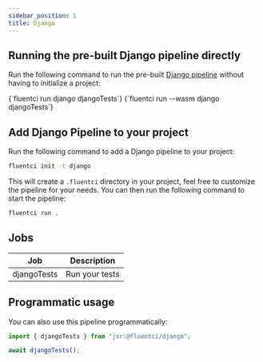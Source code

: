 ```yaml
---
sidebar_position: 1
title: Django
---
```


## Running the pre-built Django pipeline directly

Run the following command to run the pre-built [Django pipeline](https://github.com/fluent-ci-templates/django-pipeline) without having to initialize a project:


<Tabs>
  <TabItem value="dagger" label="Dagger">
    <CodeBlock language="bash">
      {`fluentci run django djangoTests`}
    </CodeBlock>
  </TabItem>
  <TabItem value="wasm" label="Wasm">
    <CodeBlock language="bash">
      {`fluentci run --wasm django djangoTests`}

</CodeBlock>
</TabItem>
</Tabs>

## Add Django Pipeline to your project

Run the following command to add a Django pipeline to your project:

```bash
fluentci init -t django
```

This will create a `.fluentci` directory in your project, feel free to customize the pipeline for your needs.
You can then run the following command to start the pipeline:

```bash
fluentci run .
```

## Jobs

| Job         | Description    |
| ----------- | -------------- |
| djangoTests | Run your tests |

## Programmatic usage

You can also use this pipeline programmatically:

```ts
import { djangoTests } from "jsr:@fluentci/django";

await djangoTests();
```
